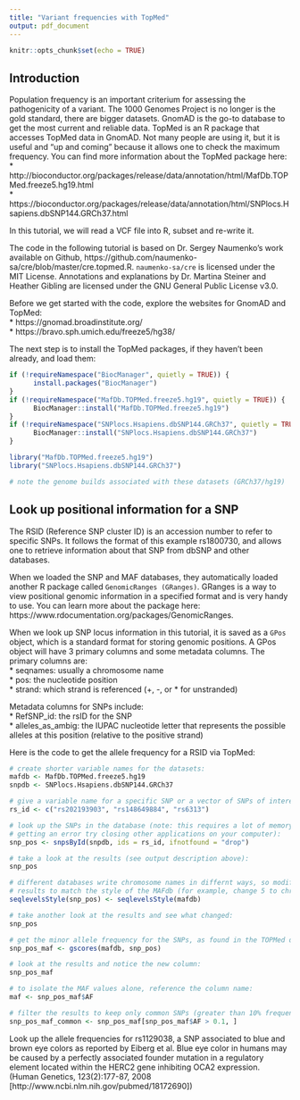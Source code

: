 ```yaml
---
title: "Variant frequencies with TopMed"
output: pdf_document
---
```


```r
knitr::opts_chunk$set(echo = TRUE)
```

## Introduction
Population frequency is an important criterium for assessing the pathogenicity of a variant. The 1000 Genomes Project is no longer is the gold standard, there are bigger datasets. GnomAD is the go-to database to get the most current and reliable data. TopMed is an R package that accesses TopMed data in GnomAD. Not many people are using it, but it is useful and "up and coming" because it allows one to check the maximum frequency. You can find more information about the TopMed package here:  
* http://bioconductor.org/packages/release/data/annotation/html/MafDb.TOPMed.freeze5.hg19.html  
* https://bioconductor.org/packages/release/data/annotation/html/SNPlocs.Hsapiens.dbSNP144.GRCh37.html  

In this tutorial, we will read a VCF file into R, subset and re-write it.

The code in the following tutorial is based on Dr. Sergey Naumenko's work available on Github, https://github.com/naumenko-sa/cre/blob/master/cre.topmed.R. `naumenko-sa/cre` is licensed under the MIT License. Annotations and explanations by Dr. Martina Steiner and Heather Gibling are licensed under the GNU General Public License v3.0.

Before we get started with the code, explore the websites for GnomAD and TopMed:  
* https://gnomad.broadinstitute.org/  
* https://bravo.sph.umich.edu/freeze5/hg38/  

The next step is to install the TopMed packages, if they haven't been already, and load them:
```r
if (!requireNamespace("BiocManager", quietly = TRUE)) {
      install.packages("BiocManager")
}
if (!requireNamespace("MafDb.TOPMed.freeze5.hg19", quietly = TRUE)) {
      BiocManager::install("MafDb.TOPMed.freeze5.hg19")
}
if (!requireNamespace("SNPlocs.Hsapiens.dbSNP144.GRCh37", quietly = TRUE)) {
      BiocManager::install("SNPlocs.Hsapiens.dbSNP144.GRCh37")
}

library("MafDb.TOPMed.freeze5.hg19")
library("SNPlocs.Hsapiens.dbSNP144.GRCh37")

# note the genome builds associated with these datasets (GRCh37/hg19)
```


## Look up positional information for a SNP
The RSID (Reference SNP cluster ID) is an accession number to refer to specific SNPs. It follows the format of this example rs1800730, and allows one to retrieve information about that SNP from dbSNP and other databases.

When we loaded the SNP and MAF databases, they automatically loaded another R package called `GenomicRanges (GRanges)`. GRanges is a way to view positional genomic information in a specified format and is very handy to use. You can learn more about the package here: https://www.rdocumentation.org/packages/GenomicRanges.

When we look up SNP locus information in this tutorial, it is saved as a `GPos` object, which is a standard format for storing genomic positions. A GPos object will have 3 primary columns and some metadata columns. The primary columns are:  
* seqnames: usually a chromosome name  
* pos: the nucleotide position  
* strand: which strand is referenced (+, -, or * for unstranded)  

Metadata columns for SNPs include:  
* RefSNP_id: the rsID for the SNP  
* alleles_as_ambig: the IUPAC nucleotide letter that represents the possible alleles at this position (relative to the positive strand)  

Here is the code to get the allele frequency for a RSID via TopMed:
```r
# create shorter variable names for the datasets:    
mafdb <- MafDb.TOPMed.freeze5.hg19
snpdb <- SNPlocs.Hsapiens.dbSNP144.GRCh37

# give a variable name for a specific SNP or a vector of SNPs of interest:
rs_id <- c("rs202193903", "rs148649884", "rs6313")

# look up the SNPs in the database (note: this requires a lot of memory, so if you are 
# getting an error try closing other applications on your computer):
snp_pos <- snpsById(snpdb, ids = rs_id, ifnotfound = "drop")

# take a look at the results (see output description above):
snp_pos

# different databases write chromosome names in differnt ways, so modify the SNP 
# results to match the style of the MAFdb (for example, change 5 to chr5):
seqlevelsStyle(snp_pos) <- seqlevelsStyle(mafdb)

# take another look at the results and see what changed:
snp_pos

# get the minor allele frequency for the SNPs, as found in the TOPMed database:
snp_pos_maf <- gscores(mafdb, snp_pos)

# look at the results and notice the new column:
snp_pos_maf

# to isolate the MAF values alone, reference the column name:
maf <- snp_pos_maf$AF

# filter the results to keep only common SNPs (greater than 10% frequency, or 0.1):
snp_pos_maf_common <- snp_pos_maf[snp_pos_maf$AF > 0.1, ]
```

Look up the allele frequencies for rs1129038, a SNP associated to blue and brown eye colors as reported by Eiberg et al. Blue eye color in humans may be caused by a perfectly associated founder mutation in a regulatory element located within the HERC2 gene inhibiting OCA2 expression. (Human Genetics, 123(2):177-87, 2008 [http://www.ncbi.nlm.nih.gov/pubmed/18172690])

